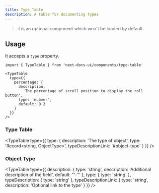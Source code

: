 ```yaml
---
title: Type Table
description: A table for documenting types
---
```



> it is an optional component which won't be loaded by default.

## Usage

It accepts a `type` property.

```mdx
import { TypeTable } from 'next-docs-ui/components/type-table'

<TypeTable
  type={{
    percentage: {
      description:
        'The percentage of scroll position to display the roll button',
      type: 'nubmer',
      default: 0.2
    }
  }}
/>
```

<div className="from-primary bg-secondary mt-4 rounded-lg border px-4">
  <TypeTable
    type={{
      percentage: {
        description:
          'The percentage of scroll position to display the roll button',
        type: 'nubmer',
        default: 0.2
      }
    }}
  />
</div>

### Type Table

<TypeTable
  type={{
    type: {
      description: 'The type of object',
      type: 'Record<string, ObjectType>',
      typeDescriptionLink: '#object-type'
    }
  }}
/>

### Object Type

<TypeTable
  type={{
    description: {
      type: 'string',
      description: 'Additional description of the field',
      default: '"-"'
    },
    type: {
      type: 'string'
    },
    typeDescription: {
      type: 'string'
    },
    typeDescriptionLink: {
      type: 'string',
      description: 'Optional link to the type'
    }
  }}
/>

